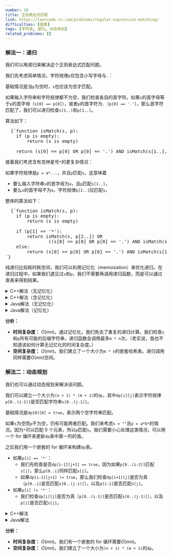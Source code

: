```yaml
---
number: 10
title: 正则表达式匹配
link: https://leetcode-cn.com/problems/regular-expression-matching/
difficulties: [困难]
tags: [字符串, 递归, 动态规划]
related_problems: []
---
```



<h3 id="solution_1">解法一：递归</h3>

我们可以用递归来解决这个正则表达式匹配问题。

我们先考虑简单情况，字符规律`p`仅包含小写字母与`.`：

基础情况是当`p`为空时，`s`也应该为空才匹配。

如果输入字符串和字符规律都不为空，我们检查各自的首字符。如果`s`的首字母等于`p`的首字母（`s[0] == p[0]`），或者`p`的首字符为`.`（`p[0] == '.'`），那么首字符匹配了，我们可以递归检查`s[1..]`和`p[1..]`。

算法如下：

<pre class="pseudo-code">
  {`function isMatch(s, p):
    if (p is empty):
        return (s is empty)
    
    return (s[0] == p[0] OR p[0] == '.') AND isMatch(s[1..], p[1..])`}
</pre>

接着我们考虑含有克林星号`*`的更复杂情况：

如果字符规律是`p = a*...`，并且`p`匹配`s`，这意味着

- 要么输入字符串`s`的首字母为`a`，且`p`匹配`s[1..]`，
- 要么`s`的首字母不为`a`，字符规律`p[2..]`应匹配`s`。

整体的算法如下：

<pre class="pseudo-code">
  {`function isMatch(s, p):
    if (p is empty):
        return (s is empty)

    if (p[1] == '*'):
        return isMatch(s, p[2..]) OR 
                ((s[0] == p[0] OR p[0] == '.') AND isMatch(s[1..], p))
    else:
        return (s[0] == p[0] OR p[0] == '.') AND isMatch(s[1..], p[1..])
`}
</pre>

纯递归比较耗时耗空间，我们可以利用记忆化（memoization）来优化递归。在递归过程中，如果我们遇见过`s`和`p`，我们不需要再调用递归函数，而是可以通过查表来得到结果。

<details class="code-details">
    <summary>C++解法（无记忆化）</summary>

```cpp
class Solution {
public:
    bool isMatch(string s, string p) {
        if (p.empty()) {
            return s.empty();
        }

        bool matchFirst = !s.empty() && (p[0] == '.' || p[0] == s[0]);

        if (p.length() > 1 && p[1] == '*') {
            return (isMatch(s, p.substr(2)) || (matchFirst && isMatch(s.substr(1), p)));
        }
        else {
            return (matchFirst && isMatch(s.substr(1), p.substr(1)));
        }
    }
};
```

</details>

<details class="code-details">
    <summary>C++解法（含记忆化）</summary>

```cpp
class Solution {
private:
    unordered_map<string, unordered_map<string, bool>> hashmap;

public:
    bool isMatch(string s, string p) {
        if (p.empty()) {
            return s.empty();
        }

        if (hashmap.count(s) > 0 && hashmap[s].count(p) > 0) {
            return hashmap[s][p];
        }

        bool matchFirst = !s.empty() && (p[0] == '.' || p[0] == s[0]);
        bool result;

        if (p.length() > 1 && p[1] == '*') {
            result = (isMatch(s, p.substr(2)) || (matchFirst && isMatch(s.substr(1), p)));
        }
        else {
            result = (matchFirst && isMatch(s.substr(1), p.substr(1)));
        }

        hashmap[s][p] = result;
        return result;
    }
};
```

</details>

<details class="code-details">
    <summary>Java解法（无记忆化）</summary>

```java
class Solution {
    public boolean isMatch(String s, String p) {
        if (p.isEmpty()) {
            return s.isEmpty();
        }

        boolean matchFirst = !s.isEmpty() && (s.charAt(0) == p.charAt(0) || p.charAt(0) == '.');

        if (p.length() > 1 && p.charAt(1) == '*') {
            return isMatch(s, p.substring(2)) || (matchFirst && (isMatch(s.substring(1), p)));
        }
        else {
            return matchFirst && isMatch(s.substring(1), p.substring(1));
        }
    }
}
```

</details>

<details class="code-details">
    <summary>Java解法（记忆化）</summary>

```java
class Solution {
    private Map<String, Map<String, Boolean>> hashmap = new HashMap<>();

    public boolean isMatch(String s, String p) {
        if (p.isEmpty()) {
            return s.isEmpty();
        }

        if (hashmap.containsKey(s) && hashmap.get(s).containsKey(p)) {
            return hashmap.get(s).get(p);
        }

        boolean matchFirst = !s.isEmpty() && (s.charAt(0) == p.charAt(0) || p.charAt(0) == '.');
        boolean result;

        if (p.length() > 1 && p.charAt(1) == '*') {
            result = isMatch(s, p.substring(2)) || (matchFirst && (isMatch(s.substring(1), p)));
        }
        else {
            result = matchFirst && isMatch(s.substring(1), p.substring(1));
        }

        if (!hashmap.containsKey(s)) {
            hashmap.put(s, new HashMap<>());
        }
        hashmap.get(s).put(p, result);

        return result;
    }
}
```

</details>

**分析：**

- **时间复杂度：** $O(mn)$。通过记忆化，我们免去了重复的递归计算。我们检查`s`和`p`所有可能的后缀字符串，递归函数会调用最多`m * n`次。（老实说，我也不知道该如何计算无记忆化的时间复杂度。）
- **空间复杂度：** $O(mn)$。我们建立了一个大小为`m * n`的嵌套哈希表。递归调用同样需要$O(mn)$空间。

<h3 id="solution_2">解法二：动态规划</h3>

我们也可以通过动态规划来解决该问题。

我们可以建立一个大小为`(n + 1) * (m + 1)`的`dp`，其中`dp[i][j]`表示字符规律`p[0..(i-1)]`是否匹配字符串`s[0..(j-1)]`。

基础情况是`dp[0][0] = true`，表示两个空字符串匹配。

如果`s`为空而`p`不为空，仍有可能两者匹配。我们来考虑`s = ""`且`p = a*b*`的情况。因为`*`可以匹配 0 个元素，所以`p`匹配`s`。我们需要小心处理这类情况，可以用一个 for 循环来更新`dp`表中第一列的值。

之后我们用一个嵌套的 for 循环来构建`dp`表。

- 如果`p[i] == '*'`：
  - 我们先检查是否`dp[i-1][j+1] == true`，因为如果`p[0..(i-2)]`匹配`s[j]`，那么`p[0..i]`同样匹配`s[j]`。
  - 如果`dp[i-1][j+1] != true`，那么我们检查`dp[i+1][j]`是否为真（`p[0..i]`是否匹配`s[0..(j-1)]`），以及`p[i-1]`是否匹配`s[j]`。
- 如果`p[i] != '*'`：
  - 我们检查`dp[i][j]`是否为真（`p[0..(i-1)]`是否匹配`s[0..(j-1)]`），以及`p[i]`是否匹配`s[j]`。

<details class="code-details">
    <summary>C++解法</summary>

```cpp
class Solution {
public:
    bool isMatch(string s, string p) {
        int m = s.length(), n = p.length();
        vector<vector<bool>> dp(n + 1, vector<bool>(m + 1, false));

        dp[0][0] = true;

        for (int i = 0; i < n; i++) {
            if (p[i] == '*') {
                dp[i + 1][0] = dp[i - 1][0];
            }
        }

        for (int i = 0; i < n; i++) {
            if (p[i] == '*') {
                for (int j = 0; j < m; j++) {
                    dp[i + 1][j + 1] = dp[i - 1][j + 1] || (dp[i + 1][j] && (s[j] == p[i - 1] || p[i - 1] == '.'));
                }
            }
            else {
                for (int j = 0; j < m; j++) {
                    dp[i + 1][j + 1] = dp[i][j] && (s[j] == p[i] || p[i] == '.');
                }
            }
        }

        return dp[n][m];
    }
};
```

</details>

<details class="code-details">
    <summary>Java解法</summary>

```java
class Solution {
    public boolean isMatch(String s, String p) {
        int m = s.length(), n = p.length();

        boolean[][] dp = new boolean[n + 1][m + 1];
        dp[0][0] = true;

        for (int i = 0; i < n; i++) {
            if (p.charAt(i) == '*') {
                dp[i + 1][0] = dp[i - 1][0];
            }
        }

        for (int i = 0; i < n; i++) {
            char c = p.charAt(i);
            if (c == '*') {
                for (int j = 0; j < m; j++) {
                    dp[i + 1][j + 1] = dp[i - 1][j + 1] ||
                        (dp[i + 1][j] && (s.charAt(j) == p.charAt(i - 1) || p.charAt(i - 1) == '.'));
                }
            }
            else {
                for (int j = 0; j < m; j++) {
                    dp[i + 1][j + 1] = dp[i][j] && (s.charAt(j) == c || c == '.');
                }
            }
        }

        return dp[n][m];
    }
}
```

</details>

**分析：**

- **时间复杂度：** $O(mn)$。我们有一个嵌套的 for 循环需要$O(mn)$。
- **空间复杂度：** $O(mn)$。我们建立了一个大小为`(n + 1) * (m + 1)`的`dp`。

<RegularExpressionMatchingFollowUpZh />
